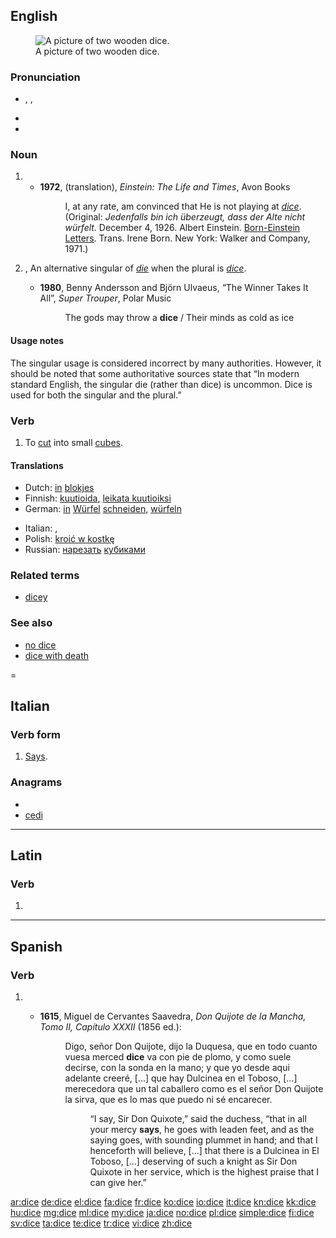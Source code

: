 ==English==
{{wikipedia}}
[[Image:Dices6-1.png|thumb|right|A picture of two wooden dice.]]

===Pronunciation===
* {{enPR|dīs}}, {{IPA|/daɪs/}}, {{SAMPA|/daIs/}}
* {{audio|en-us-dice.ogg|Audio (US)}}
* {{rhymes|aɪs}}

===Noun===
{{tearoom}}
{{infl|en|plural|singular|die}}

# {{form of|one of the two plurals|die|lang=English}}
#* '''1972''', (translation), ''Einstein: The Life and Times'', Avon Books
#*: I, at any rate, am convinced that He is not playing at ''[[dice]]''.
#*: (Original: ''Jedenfalls bin ich überzeugt, dass der Alte nicht würfelt.'' December 4, 1926. Albert Einstein. [[Born-Einstein Letters]]. Trans. Irene Born. New York: Walker and Company, 1971.)
# {{colloquial}}, {{nonstandard}} An alternative singular of ''[[die]]'' when the plural is ''[[dice]]''.
#* '''1980''', Benny Andersson and Björn Ulvaeus, “The Winner Takes It All”, ''Super Trouper'', Polar Music
#*: The gods may throw a '''dice''' / Their minds as cold as ice

====Usage notes====
The singular usage is considered incorrect by many authorities.  However, it should be noted that some authoritative sources state that “In modern standard English, the singular die (rather than dice) is uncommon.  Dice is used for both the singular and the plural.”

{{seeCites}}

===Verb===
{{en-verb|dic|ing}}

# {{transitive}} To [[cut]] into small [[cube]]s.

====Translations====
{{trans-top|to cut into small cubes}}
* Dutch: [[in#Dutch|in]] [[blok]]jes {{t+|nl|snijden}}
* Finnish: [[kuutioida]], [[leikata kuutioiksi]]
* German: [[in]] [[Würfel]] [[schneiden]], [[würfeln]]
{{trans-mid}}
* Italian: {{t|it|fare a dadini}}, {{t|it|tagliare a dadini}}
* Polish: [[kroić w kostkę]]
* Russian: [[нарезать]] [[кубик|кубиками]]
{{trans-bottom}}

===Related terms===
* [[dicey]]

===See also===
* [[no dice]]
* [[dice with death]]

=

==Italian==

===Verb form===
{{infl|it|verb form|infinitive|dire}}

# {{italbrac|[[third-person singular|Third-person singular]] [[present tense]] of [[dire]]}} [[says|Says]].

===Anagrams===
* {{alphagram|cdei}}
* [[cedi#Italian|cedi]]

----

==Latin==
===Verb===
{{la-verb-form|dīce}}
# {{conjugation of|[[dico#Latin|dīcō]]||2|s|pres|act|imp}}{{la-conj-form-gloss|dico|2|s|pres|act|imp}}

----

==Spanish==

===Verb===
{{es-verb-form|decir}}

# {{es-verb form of|mood=ind|tense=pres|num=s|pers=3|ending=ir|verb=[[decir]]}}
#* {{sense|“says”}} '''1615''', Miguel de Cervantes Saavedra, ''Don Quijote de la Mancha, Tomo II, Capítulo XXXII'' (1856 ed.):
#*: Digo, señor Don Quijote, dijo la Duquesa, que en todo cuanto vuesa merced '''dice''' va con pie de plomo, y como suele decirse, con la sonda en la mano; y que yo desde aqui adelante creeré, [...] que hay Dulcinea en el Toboso, [...] merecedora que un tal caballero como es el señor Don Quijote la sirva, que es lo mas que puedo ni sé encarecer.
#*:: “I say, Sir Don Quixote,” said the duchess, “that in all your mercy '''says''', he goes with leaden feet, and as the saying goes, with sounding plummet in hand; and that I henceforth will believe, [...] that there is a Dulcinea in El Toboso, [...] deserving of such a knight as Sir Don Quixote in her service, which is the highest praise that I can give her.”

[[ar:dice]]
[[de:dice]]
[[el:dice]]
[[fa:dice]]
[[fr:dice]]
[[ko:dice]]
[[io:dice]]
[[it:dice]]
[[kn:dice]]
[[kk:dice]]
[[hu:dice]]
[[mg:dice]]
[[ml:dice]]
[[my:dice]]
[[ja:dice]]
[[no:dice]]
[[pl:dice]]
[[simple:dice]]
[[fi:dice]]
[[sv:dice]]
[[ta:dice]]
[[te:dice]]
[[tr:dice]]
[[vi:dice]]
[[zh:dice]]